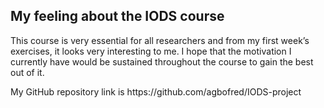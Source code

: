 
## My feeling about the IODS course
This course is very essential  for all researchers and from my first week's exercises, it looks very interesting to me. I hope that the motivation I currently have would be sustained throughout the course to gain the best out of it. 

My GitHub repository link is https://github.com/agbofred/IODS-project

